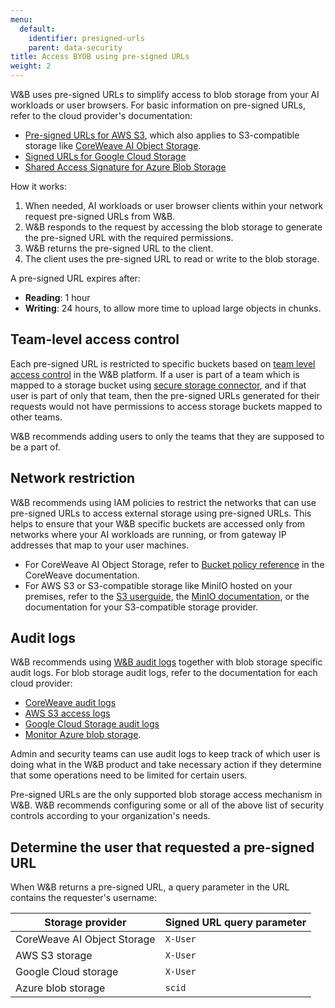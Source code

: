 ```yaml
---
menu:
  default:
    identifier: presigned-urls
    parent: data-security
title: Access BYOB using pre-signed URLs
weight: 2
---
```


W&B uses pre-signed URLs to simplify access to blob storage from your AI workloads or user browsers. For basic information on pre-signed URLs, refer to the cloud provider's documentation:

- [Pre-signed URLs for AWS S3](https://docs.aws.amazon.com/AmazonS3/latest/userguide/using-presigned-url.html), which also applies to S3-compatible storage like [CoreWeave AI Object Storage](https://docs.coreweave.com/docs/products/storage/object-storage).
- [Signed URLs for Google Cloud Storage](https://cloud.google.com/storage/docs/access-control/signed-urls)
- [Shared Access Signature for Azure Blob Storage](https://learn.microsoft.com/azure/storage/common/storage-sas-overview)

How it works:
1. When needed, AI workloads or user browser clients within your network request pre-signed URLs from W&B.
1. W&B responds to the request by accessing the blob storage to generate the pre-signed URL with the required permissions.
1. W&B returns the pre-signed URL to the client.
1. The client uses the pre-signed URL to read or write to the blob storage.

A pre-signed URL expires after:
- **Reading**: 1 hour
- **Writing**: 24 hours, to allow more time to upload large objects in chunks.

## Team-level access control

Each pre-signed URL is restricted to specific buckets based on [team level access control](/platform/hosting/iam/access-management/manage-organization#add-and-manage-teams) in the W&B platform. If a user is part of a team which is mapped to a storage bucket using [secure storage connector](./secure-storage-connector), and if that user is part of only that team, then the pre-signed URLs generated for their requests would not have permissions to access storage buckets mapped to other teams. 

<Note>
W&B recommends adding users to only the teams that they are supposed to be a part of.
</Note>

## Network restriction
W&B recommends using IAM policies to restrict the networks that can use pre-signed URLs to access external storage using pre-signed URLs. This helps to ensure that your W&B specific buckets are accessed only from networks where your AI workloads are running, or from gateway IP addresses that map to your user machines. 

- For CoreWeave AI Object Storage, refer to [Bucket policy reference](https://docs.coreweave.com/docs/products/storage/object-storage/reference/bucket-policy#condition) in the CoreWeave documentation.
- For AWS S3 or S3-compatible storage like MiniIO hosted on your premises, refer to the [S3 userguide](https://docs.aws.amazon.com/AmazonS3/latest/userguide/using-presigned-url.html#PresignedUrlUploadObject-LimitCapabilities), the [MinIO documentation](https://github.com/minio/minio), or the documentation for your S3-compatible storage provider.

## Audit logs

W&B recommends using [W&B audit logs](../monitoring-usage/audit-logging) together with blob storage specific audit logs. For blob storage audit logs, refer to the documentation for each cloud provider:
- [CoreWeave audit logs](https://docs.coreweave.com/docs/products/storage/object-storage/concepts/audit-logging#audit-logging-policies)
- [AWS S3 access logs](https://docs.aws.amazon.com/AmazonS3/latest/userguide/ServerLogs.html)
- [Google Cloud Storage audit logs](https://cloud.google.com/storage/docs/audit-logging)
- [Monitor Azure blob storage](https://learn.microsoft.com/azure/storage/blobs/monitor-blob-storage).

Admin and security teams can use audit logs to keep track of which user is doing what in the W&B product and take necessary action if they determine that some operations need to be limited for certain users.

<Note>
Pre-signed URLs are the only supported blob storage access mechanism in W&B. W&B recommends configuring some or all of the above list of security controls according to your organization's needs.
</Note>

## Determine the user that requested a pre-signed URL
When W&B returns a pre-signed URL, a query parameter in the URL contains the requester's username:

| Storage provider            | Signed URL query parameter |
|-----------------------------|-----------|
| CoreWeave AI Object Storage | `X-User`  |
| AWS S3 storage              | `X-User`  |
| Google Cloud storage        | `X-User`  |
| Azure  blob storage         | `scid`    |
